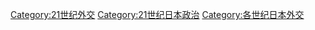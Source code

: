 [[Category:21世纪外交|Category:21世纪外交]]
[[Category:21世纪日本政治|Category:21世纪日本政治]]
[[Category:各世纪日本外交|Category:各世纪日本外交]]